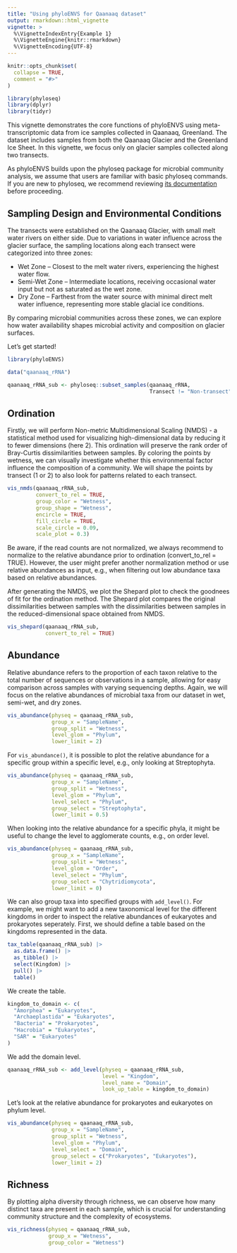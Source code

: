 ```yaml
---
title: "Using phyloENVS for Qaanaaq dataset"
output: rmarkdown::html_vignette
vignette: >
  %\VignetteIndexEntry{Example 1}
  %\VignetteEngine{knitr::rmarkdown}
  %\VignetteEncoding{UTF-8}
---
```


```r
knitr::opts_chunk$set(
  collapse = TRUE,
  comment = "#>"
)

library(phyloseq)
library(dplyr)
library(tidyr)
```

This vignette demonstrates the core functions of phyloENVS using meta-transcriptomic data from ice samples collected in Qaanaaq, Greenland. The dataset includes samples from both the Qaanaaq Glacier and the Greenland Ice Sheet. In this vignette, we focus only on glacier samples collected along two transects.

As phyloENVS builds upon the phyloseq package for microbial community analysis, we assume that users are familiar with basic phyloseq commands. If you are new to phyloseq, we recommend reviewing [its documentation](https://joey711.github.io/phyloseq/) before proceeding.

## Sampling Design and Environmental Conditions

The transects were established on the Qaanaaq Glacier, with small melt water rivers on either side. Due to variations in water influence across the glacier surface, the sampling locations along each transect were categorized into three zones:

-   Wet Zone – Closest to the melt water rivers, experiencing the highest water flow.
-   Semi-Wet Zone – Intermediate locations, receiving occasional water input but not as saturated as the wet zone.
-   Dry Zone – Farthest from the water source with minimal direct melt water influence, representing more stable glacial ice conditions.

By comparing microbial communities across these zones, we can explore how water availability shapes microbial activity and composition on glacier surfaces.

Let's get started!

```r
library(phyloENVS)

data("qaanaaq_rRNA")

qaanaaq_rRNA_sub <- phyloseq::subset_samples(qaanaaq_rRNA,
                                             Transect != "Non-transect") 
```

## Ordination

Firstly, we will perform Non-metric Multidimensional Scaling (NMDS) - a statistical method used for visualizing high-dimensional data by reducing it to fewer dimensions (here 2). This ordination will preserve the rank order of Bray-Curtis dissimilarities between samples. By coloring the points by wetness, we can visually investigate whether this environmental factor influence the composition of a community. We will shape the points by transect (1 or 2) to also look for patterns related to each transect.

```r
vis_nmds(qaanaaq_rRNA_sub,
         convert_to_rel = TRUE,
         group_color = "Wetness",
         group_shape = "Wetness",
         encircle = TRUE,
         fill_circle = TRUE,
         scale_circle = 0.09,
         scale_plot = 0.3)
```

Be aware, if the read counts are not normalized, we always recommend to normalize to the relative abundance prior to ordination (convert_to_rel = TRUE). However, the user might prefer another normalization method or use relative abundances as input, e.g., when filtering out low abundance taxa based on relative abundances.

After generating the NMDS, we plot the Shepard plot to check the goodnees of fit for the ordination method. The Shepard plot compares the original dissimilarities between samples with the dissimilarities between samples in the reduced-dimensional space obtained from NMDS.

```r
vis_shepard(qaanaaq_rRNA_sub, 
            convert_to_rel = TRUE)
```

## Abundance

Relative abundance refers to the proportion of each taxon relative to the total number of sequences or observations in a sample, allowing for easy comparison across samples with varying sequencing depths. Again, we will focus on the relative abundances of microbial taxa from our dataset in wet, semi-wet, and dry zones.

```r
vis_abundance(physeq = qaanaaq_rRNA_sub,
              group_x = "SampleName",
              group_split = "Wetness",
              level_glom = "Phylum",
              lower_limit = 2)
```

For `vis_abundance()`, it is possible to plot the relative abundance for a specific group within a specific level, e.g., only looking at Streptophyta.

```r
vis_abundance(physeq = qaanaaq_rRNA_sub,
              group_x = "SampleName",
              group_split = "Wetness",
              level_glom = "Phylum",
              level_select = "Phylum",
              group_select = "Streptophyta",
              lower_limit = 0.5)
```

When looking into the relative abundance for a specific phyla, it might be useful to change the level to agglomerate counts, e.g., on order level.

```r
vis_abundance(physeq = qaanaaq_rRNA_sub,
              group_x = "SampleName",
              group_split = "Wetness",
              level_glom = "Order",
              level_select = "Phylum",
              group_select = "Chytridiomycota",
              lower_limit = 0)
```

We can also group taxa into specified groups with `add_level()`. For example, we might want to add a new taxonomical level for the different kingdoms in order to inspect the relative abundances of eukaryotes and prokaryotes seperately. First, we should define a table based on the kingdoms represented in the data.

```r
tax_table(qaanaaq_rRNA_sub) |>
  as.data.frame() |>
  as_tibble() |>
  select(Kingdom) |>
  pull() |>
  table()
```

We create the table.

```r
kingdom_to_domain <- c(
  "Amorphea" = "Eukaryotes",
  "Archaeplastida" = "Eukaryotes",
  "Bacteria" = "Prokaryotes",
  "Hacrobia" = "Eukaryotes",
  "SAR" = "Eukaryotes"
)
```

We add the domain level.

```r
qaanaaq_rRNA_sub <- add_level(physeq = qaanaaq_rRNA_sub, 
                              level = "Kingdom", 
                              level_name = "Domain", 
                              look_up_table = kingdom_to_domain)
```

Let's look at the relative abundance for prokaryotes and eukaryotes on phylum level.

```r
vis_abundance(physeq = qaanaaq_rRNA_sub,
              group_x = "SampleName",
              group_split = "Wetness",
              level_glom = "Phylum",
              level_select = "Domain",
              group_select = c("Prokaryotes", "Eukaryotes"),
              lower_limit = 2)
```

## Richness

By plotting alpha diversity through richness, we can observe how many distinct taxa are present in each sample, which is crucial for understanding community structure and the complexity of ecosystems.

```r
vis_richness(physeq = qaanaaq_rRNA_sub, 
             group_x = "Wetness", 
             group_color = "Wetness")
```

